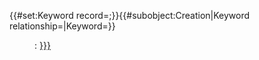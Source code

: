 <includeonly>{{#set:Keyword record={{{Keyword relationship|}}};{{{Keyword|}}}}}{{#subobject:Creation|Keyword relationship={{{Keyword relationship|}}}|Keyword={{{Keyword|}}}}}
:{{{Keyword relationship|}}}: [[{{{Keyword|}}}]]
</includeonly>
